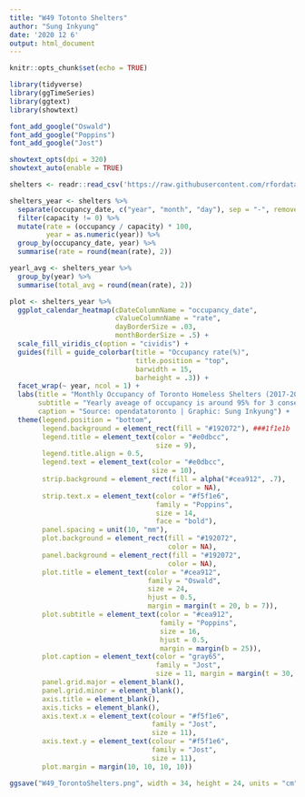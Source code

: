 ```yaml
---
title: "W49 Totonto Shelters"
author: "Sung Inkyung"
date: '2020 12 6'
output: html_document
---
```


```r
knitr::opts_chunk$set(echo = TRUE)
```

```r
library(tidyverse)
library(ggTimeSeries)
library(ggtext)
library(showtext)

font_add_google("Oswald")
font_add_google("Poppins")
font_add_google("Jost")

showtext_opts(dpi = 320)
showtext_auto(enable = TRUE)
```


```r
shelters <- readr::read_csv('https://raw.githubusercontent.com/rfordatascience/tidytuesday/master/data/2020/2020-12-01/shelters.csv')

shelters_year <- shelters %>% 
  separate(occupancy_date, c("year", "month", "day"), sep = "-", remove = F) %>% 
  filter(capacity != 0) %>%  
  mutate(rate = (occupancy / capacity) * 100,
         year = as.numeric(year)) %>% 
  group_by(occupancy_date, year) %>% 
  summarise(rate = round(mean(rate), 2))
```

```r
yearl_avg <- shelters_year %>% 
  group_by(year) %>% 
  summarise(total_avg = round(mean(rate), 2))
```


```r
plot <- shelters_year %>% 
  ggplot_calendar_heatmap(cDateColumnName = "occupancy_date",
                          cValueColumnName = "rate",
                          dayBorderSize = .03,
                          monthBorderSize = .5) +
  scale_fill_viridis_c(option = "cividis") +
  guides(fill = guide_colorbar(title = "Occupancy rate(%)",
                               title.position = "top",
                               barwidth = 15,
                               barheight = .3)) +
  facet_wrap(~ year, ncol = 1) +
  labs(title = "Monthly Occupancy of Toronto Homeless Shelters (2017-2019)",
       subtitle = "Yearly aveage of occupancy is around 95% for 3 consecutive years",
       caption = "Source: opendatatoronto | Graphic: Sung Inkyung") +
  theme(legend.position = "bottom",
        legend.background = element_rect(fill = "#192072"), ###1f1e1b
        legend.title = element_text(color = "#e0dbcc",
                                    size = 9),
        legend.title.align = 0.5,
        legend.text = element_text(color = "#e0dbcc",
                                   size = 10),
        strip.background = element_rect(fill = alpha("#cea912", .7),
                                        color = NA),
        strip.text.x = element_text(color = "#f5f1e6",
                                    family = "Poppins",
                                    size = 14,
                                    face = "bold"),
        panel.spacing = unit(10, "mm"),
        plot.background = element_rect(fill = "#192072",
                                       color = NA),
        panel.background = element_rect(fill = "#192072",
                                       color = NA),
        plot.title = element_text(color = "#cea912",
                                  family = "Oswald",
                                  size = 24,
                                  hjust = 0.5,
                                  margin = margin(t = 20, b = 7)),
        plot.subtitle = element_text(color = "#cea912",
                                     family = "Poppins",
                                     size = 16,
                                     hjust = 0.5,
                                     margin = margin(b = 25)),
        plot.caption = element_text(color = "gray65",
                                    family = "Jost",
                                    size = 11, margin = margin(t = 30, b = 10, r = 20)),
        panel.grid.major = element_blank(),
        panel.grid.minor = element_blank(),
        axis.title = element_blank(),
        axis.ticks = element_blank(),
        axis.text.x = element_text(colour = "#f5f1e6",
                                   family = "Jost",
                                   size = 11),
        axis.text.y = element_text(colour = "#f5f1e6",
                                   family = "Jost",
                                   size = 11),
        plot.margin = margin(10, 10, 10, 10))

ggsave("W49_TorontoShelters.png", width = 34, height = 24, units = "cm")
```

